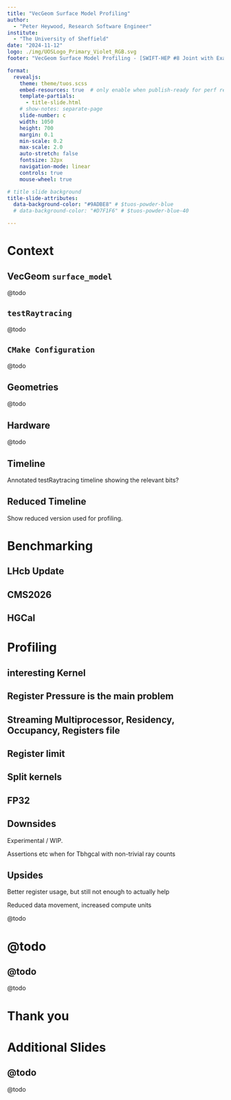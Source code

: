 ```yaml
---
title: "VecGeom Surface Model Profiling"
author: 
  - "Peter Heywood, Research Software Engineer"
institute: 
  - "The University of Sheffield"
date: "2024-11-12"
logo: ./img/UOSLogo_Primary_Violet_RGB.svg
footer: "VecGeom Surface Model Profiling - [SWIFT-HEP #8 Joint with ExaTEPP](https://indico.cern.ch/event/1466097/)"

format:
  revealjs:
    theme: theme/tuos.scss
    embed-resources: true  # only enable when publish-ready for perf reasons
    template-partials: 
      - title-slide.html
    # show-notes: separate-page
    slide-number: c
    width: 1050
    height: 700
    margin: 0.1
    min-scale: 0.2
    max-scale: 2.0
    auto-stretch: false
    fontsize: 32px
    navigation-mode: linear
    controls: true
    mouse-wheel: true

# title slide background
title-slide-attributes:
  data-background-color: "#9ADBE8" # $tuos-powder-blue
  # data-background-color: "#D7F1F6" # $tuos-powder-blue-40

---
```


# Context {.divider .teal}

## VecGeom `surface_model`

@todo

## `testRaytracing`

@todo

## `CMake Configuration`

@todo

## Geometries

@todo

## Hardware

@todo

## Timeline

Annotated testRaytracing timeline showing the relevant bits?

## Reduced Timeline

Show reduced version used for profiling.

# Benchmarking {.divider .flamingo}

## LHcb Update

## CMS2026

## HGCal

# Profiling {.divider .teal}

## interesting Kernel

## Register Pressure is the main problem

## Streaming Multiprocessor, Residency, Occupancy, Registers file

## Register limit

## Split kernels

## FP32

## Downsides

Experimental / WIP.

Assertions etc when for Tbhgcal with non-trivial ray counts

## Upsides

Better register usage, but still not enough to actually help

Reduced data movement, increased compute units



@todo

# @todo {.divider .coral}

## @todo

@todo

# Thank you {.divider .flamingo}

# Additional Slides {.divider .coral visibility="uncounted" data-hide-slide-number='true'}

## @todo

@todo

<!-- 
# Templates {.divider .flamingo visibility="uncounted" data-hide-slide-number='true'}


::: {.plug}

Sample plug 

[https://github.com/ptheywood](https://github.com/ptheywood)

:::


## Screnshot slide {.smalltitle}

![](img/image.png){fig-alt="alt text" width="100%" height="100%"}

## columns 


:::: {.columns}

::: {.column width="50%"}

+ column
+ one

```.bash
#! /usr/bin/env bash
echo "regular"
```

:::

::: {.column width="50%"}

+ column
+ two

```.bash
#! /usr/bin/env bash
echo "bigger"
```

:::

:::: -->
